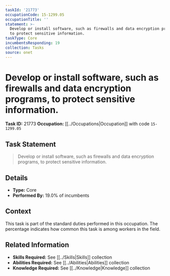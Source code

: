 ```yaml
---
taskId: '21773'
occupationCode: 15-1299.05
occupationTitle: ''
statement: >-
  Develop or install software, such as firewalls and data encryption programs,
  to protect sensitive information.
taskType: Core
incumbentsResponding: 19
collection: Tasks
source: onet
---
```

# Develop or install software, such as firewalls and data encryption programs, to protect sensitive information.

**Task ID:** 21773
**Occupation:** [[../Occupations|Occupation]] with code `15-1299.05`

## Task Statement

> Develop or install software, such as firewalls and data encryption programs, to protect sensitive information.

## Details

- **Type:** Core
- **Performed By:** 19.0% of incumbents

## Context

This task is part of the standard duties performed in this occupation. The percentage indicates how common this task is among workers in the field.

## Related Information

- **Skills Required:** See [[../Skills|Skills]] collection
- **Abilities Required:** See [[../Abilities|Abilities]] collection
- **Knowledge Required:** See [[../Knowledge|Knowledge]] collection
